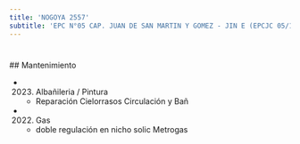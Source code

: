 ```yaml
---
title: 'NOGOYA 2557'
subtitle: 'EPC N°05 CAP. JUAN DE SAN MARTIN Y GOMEZ - JIN E (EPCJC 05/17°) JUANA MANSO'
---
```


#


 ## Mantenimiento

*  (2023) Albañileria / Pintura 
    + Reparación Cielorrasos Circulación y Bañ

*  (2022) Gas 
    + doble regulación en nicho solic Metrogas



